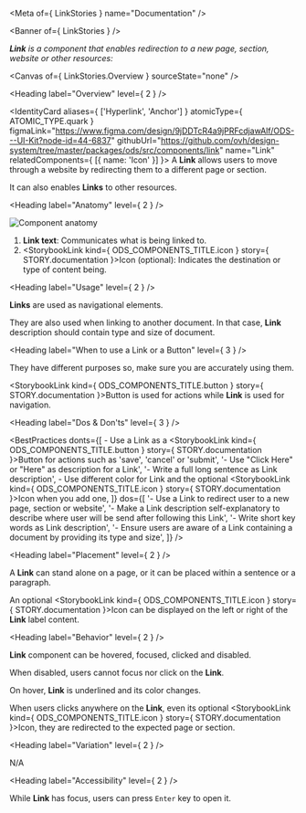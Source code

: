 
<Meta of={ LinkStories } name="Documentation" />

<Banner of={ LinkStories } />

_**Link** is a component that enables redirection to a new page, section, website or other resources:_

<Canvas of={ LinkStories.Overview } sourceState="none" />

<Heading label="Overview" level={ 2 } />

<IdentityCard aliases={ ['Hyperlink', 'Anchor'] }
              atomicType={ ATOMIC_TYPE.quark }
              figmaLink="https://www.figma.com/design/9jDDTcR4a9jPRFcdjawAlf/ODS---UI-Kit?node-id=44-6837"
              githubUrl="https://github.com/ovh/design-system/tree/master/packages/ods/src/components/link"
              name="Link"
              relatedComponents={ [{ name: 'Icon' }] }>
  A **Link** allows users to move through a website by redirecting them to a different page or section.

  It can also enables **Links** to other resources.
</IdentityCard>

<Heading label="Anatomy" level={ 2 } />

![Component anatomy](components/link/anatomy.png "Component anatomy")

1. **Link text**: Communicates what is being linked to.
2. <StorybookLink kind={ ODS_COMPONENTS_TITLE.icon } story={ STORY.documentation }>Icon</StorybookLink> (optional): Indicates the destination or type of content being.

<Heading label="Usage" level={ 2 } />

**Links** are used as navigational elements.

They are also used when linking to another document. In that case, **Link** description should contain type and size of document.

<Heading label="When to use a Link or a Button" level={ 3 } />

They have different purposes so, make sure you are accurately using them.

<StorybookLink kind={ ODS_COMPONENTS_TITLE.button } story={ STORY.documentation }>Button</StorybookLink> is used for actions while **Link** is used for navigation.

<Heading label="Dos & Don'ts" level={ 3 } />

<BestPractices
  donts={[
    <span>- Use a Link as a <StorybookLink kind={ ODS_COMPONENTS_TITLE.button } story={ STORY.documentation }>Button</StorybookLink> for actions such as 'save', 'cancel' or 'submit'</span>,
    '- Use "Click Here" or "Here" as description for a Link',
    '- Write a full long sentence as Link description',
    <span>- Use different color for Link and the optional <StorybookLink kind={ ODS_COMPONENTS_TITLE.icon } story={ STORY.documentation }>Icon</StorybookLink> when you add one</span>,
  ]}
  dos={[
    '- Use a Link to redirect user to a new page, section or website',
    '- Make a Link description self-explanatory to describe where user will be send after following this Link',
    '- Write short key words as Link description',
    '- Ensure users are aware of a Link containing a document by providing its type and size',
  ]}
/>

<Heading label="Placement" level={ 2 } />

A **Link** can stand alone on a page, or it can be placed within a sentence or a paragraph.

An optional <StorybookLink kind={ ODS_COMPONENTS_TITLE.icon } story={ STORY.documentation }>Icon</StorybookLink> can be displayed on the left or right of the **Link** label content.

<Heading label="Behavior" level={ 2 } />

**Link** component can be hovered, focused, clicked and disabled.

When disabled, users cannot focus nor click on the **Link**.

On hover, **Link** is underlined and its color changes.

When users clicks anywhere on the **Link**, even its optional <StorybookLink kind={ ODS_COMPONENTS_TITLE.icon } story={ STORY.documentation }>Icon</StorybookLink>, they are redirected to the expected page or section.

<Heading label="Variation" level={ 2 } />

N/A

<Heading label="Accessibility" level={ 2 } />

While **Link** has focus, users can press `Enter` key to open it.
